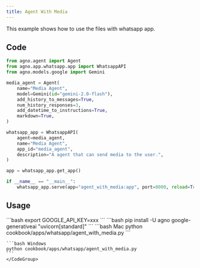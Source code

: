 ```yaml
---
title: Agent With Media
---
```


This example shows how to use the files with whatsapp app.

## Code

```python cookbook/apps/whatsapp/agent_with_media.py
from agno.agent import Agent
from agno.app.whatsapp.app import WhatsappAPI
from agno.models.google import Gemini

media_agent = Agent(
    name="Media Agent",
    model=Gemini(id="gemini-2.0-flash"),
    add_history_to_messages=True,
    num_history_responses=3,
    add_datetime_to_instructions=True,
    markdown=True,
)

whatsapp_app = WhatsappAPI(
    agent=media_agent,
    name="Media Agent",
    app_id="media_agent",
    description="A agent that can send media to the user.",
)

app = whatsapp_app.get_app()

if __name__ == "__main__":
    whatsapp_app.serve(app="agent_with_media:app", port=8000, reload=True)

```

## Usage

<Steps>
  <Snippet file="create-venv-step.mdx" />

  <Step title="Set your API key">
    ```bash
    export GOOGLE_API_KEY=xxx
    ```
  </Step>

  <Step title="Install libraries">
    ```bash
    pip install -U agno google-generativeai "uvicorn[standard]"
    ```
  </Step>

  <Step title="Run Agent">
    <CodeGroup>
    ```bash Mac
    python cookbook/apps/whatsapp/agent_with_media.py
    ```

    ```bash Windows
    python cookbook/apps/whatsapp/agent_with_media.py
    ```
    </CodeGroup>
  </Step>
</Steps> 